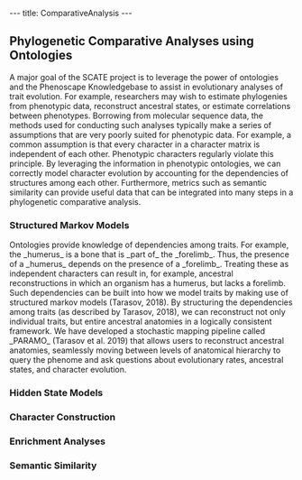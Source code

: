 ---
title: ComparativeAnalysis
---

== Phylogenetic Comparative Analyses using Ontologies ==

A major goal of the SCATE project is to leverage the power of ontologies and the Phenoscape Knowledgebase to assist in evolutionary analyses of trait evolution. For example, researchers may wish to estimate phylogenies from phenotypic data, reconstruct ancestral states, or estimate correlations between phenotypes. Borrowing from molecular sequence data, the methods used for conducting such analyses typically make a series of assumptions that are very poorly suited for phenotypic data. For example, a common assumption is that every character in a character matrix is independent of each other. Phenotypic characters regularly violate this principle. By leveraging the information in phenotypic ontologies, we can correctly model character evolution by accounting for the dependencies of structures among each other. Furthermore, metrics such as semantic similarity can provide useful data that can be integrated into many steps in a phylogenetic comparative analysis. 

=== Structured Markov Models ===

Ontologies provide knowledge of dependencies among traits. For example, the _humerus_ is a bone that is _part of_ the _forelimb_. Thus, the presence of a _humerus_ depends on the presence of a _forelimb_. Treating these as independent characters can result in, for example, ancestral reconstructions in which an organism has a humerus, but lacks a forelimb.  Such dependencies can be built into how we model traits by making use of structured markov models (Tarasov, 2018). By structuring the dependencies among traits (as described by Tarasov, 2018), we can reconstruct not only individual traits, but entire ancestral anatomies in a logically consistent framework. We have developed a stochastic mapping pipeline called _PARAMO_ (Tarasov et al. 2019) that allows users to reconstruct ancestral anatomies, seamlessly moving between levels of anatomical hierarchy to query the phenome and ask questions about evolutionary rates, ancestral states, and character evolution. 

=== Hidden State Models === 



=== Character Construction ===

=== Enrichment Analyses ===

=== Semantic Similarity ===